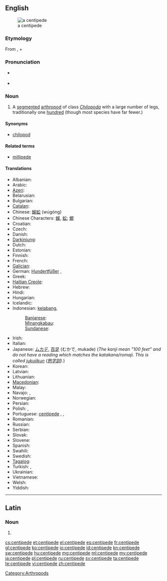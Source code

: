 ==English==
{{wikipedia}}
[[Image:Chilopod_%28Marshal_Hedin%29.jpg|thumb|right|a centipede]]

===Etymology===
From {{etyl|la}} {{term|centi-||hundred|lang=la}}, + {{term|-pede||feet|lang=la}}

===Pronunciation===
* {{a|UK}} {{IPA|/ˈʃɛnt.ɪ.pid/}} {{SAMPA|/"SEnt.I.pid/}}
* {{hyphenation|cen-ti-pede|sen'tah-peed}}

===Noun===
{{en-noun}}

# A [[segmented]] [[arthropod]] of class ''[[Chilopoda]]'' with a large number of legs, traditionally one [[hundred]] (though most species have far fewer.)

====Synonyms====
* [[chilopod]]

====Related terms====
* [[millipede]]

====Translations====
{{trans-top|A segmented arthropod of class Chilopoda}}
* Albanian: {{t|sq|njëqindkëmbëshi}}
* Arabic: {{t|ar|حريش|sc=Arab}}
* [[Azeri]]: {{t|az|qırxayaq}}
* Belarusian: {{t|be|cараканожкі|sc=Cyrl}}
* Bulgarian: {{t|bg|стоножка|f}}
* [[Catalan]]: {{t|ca|centpeus}}
* Chinese: [[蜈蚣]] (wúgóng)
* Chinese Characters: [[蜈]], [[蚣]]; [[蝍]]
* Croatian: {{t|hr|stonoga}}
* Czech: {{t-|cs|stonožka|f}}
* Danish: {{t|da|skolopender}}
* [[Darkinjung]]: {{tø|aus-dar|búrranburran}}
* Dutch: {{t+|nl|duizendpoot|m}}
* Estonian: {{t|et|sadajalgne}}
* Finnish: {{t-|fi|juoksujalkainen}}
* French: {{t+|fr|centipède|m}}
* [[Galician]]: {{t|gl|cempés}}
* German: [[Hundertfüßer]] {{m}}, {{t|de|Tausendfüßer|m}}
* Greek: {{t+|el|σαρανταποδαρούσα|f|tr=saravtapodaroúsa}}
* [[Haitian Creole]]: {{tø|ht|miryapod}}
* Hebrew: {{t+|he|נדל|m}}
* Hindi: {{t|hi|चालीसपद|sc=Deva}}
* Hungarian: {{t|hu|százlábúak}}
* Icelandic: {{t|is|margfætlur}}
* Indonesian: [[kelabang]], {{t|id|lipan}}
*: [[Banjarese]]: {{tø|bjn|halilipan}}
*: [[Minangkabau]]: {{tø|min|sipasan}}
*: [[Sundanese]]: {{t|su|babakaur}}
{{trans-mid}}
* Irish: {{t|ga|céadchosach}}
* Italian: {{t-|it|centopiedi|m}}
* Japanese: [[ムカデ]], [[百足]] (むかで, mukade) (''The kanji mean "100 feet" and do not have a reading which matches the katakana/romaji. This is called [[w: ateji|jukujikun]] ([[熟字訓]]).'')
* Korean: {{t+|ko|지네|sc=Hang}}
* Latvian: {{t|lv|simtkāji}}
* Lithuanian: {{t|lt|lūpakojai}}
* [[Macedonian]]: {{t|mk|стоногалка|f|tr=stonógalka}}
* Malay: {{t|ms|lipan}}
* Navajo: {{tø|nv|jááłánii}}, {{tø|nv|jáád łánii}}
* Norwegian: {{t|no|skolopendere}}
* Persian: {{t|fa|پرپا|sc=fa-Arab}}
* Polish: {{t+|pl|stonoga|f}}, {{t|pl|pareczniki}}
* Portuguese: [[centípede]] {{m}}, {{t|pt|centopeia|f}}, {{t|pt|quilópode}}
* Romanian: {{t|ro|centiped}}
* Russian: {{t|ru|сороконожка|f|tr=sorokonóžka}}
* Serbian: {{t-|sr|stonoga|f}}
* Slovak: {{t-|sk|stonožka|f}}
* Slovene: {{t|sl|stonoga}}
* Spanish: {{t-|es|ciempiés|m}}
* Swahili: {{t+|sw|tandu|xs=Swahili}}
* Swedish: {{t|sv|enkelfotingar}}
* [[Tagalog]]: {{t|tl|alupihan}}
* Turkish: {{t+|tr|kırkayak}}, {{t|tr|Çıya}}
* Ukrainian: {{t|uk|cороконіжка|sc=Cyrl}}
* Vietnamese: {{t|vi|con rít}}
* Welsh: {{t|cy|neidr gantroed}}
* Yiddish: {{t|yi|סענטיפּעדע|sc=Hebr}}
{{trans-bottom}}

[[Category:Arthropods]]

----

==Latin==

===Noun===
{{la-noun-form|centipede}}

# {{inflection of|centiped|centipēs|abl|s|lang=la}}

[[cs:centipede]]
[[et:centipede]]
[[el:centipede]]
[[es:centipede]]
[[fr:centipede]]
[[gl:centipede]]
[[ko:centipede]]
[[io:centipede]]
[[id:centipede]]
[[kn:centipede]]
[[sw:centipede]]
[[hu:centipede]]
[[mg:centipede]]
[[ml:centipede]]
[[my:centipede]]
[[ja:centipede]]
[[pl:centipede]]
[[ru:centipede]]
[[sv:centipede]]
[[ta:centipede]]
[[te:centipede]]
[[vi:centipede]]
[[zh:centipede]]